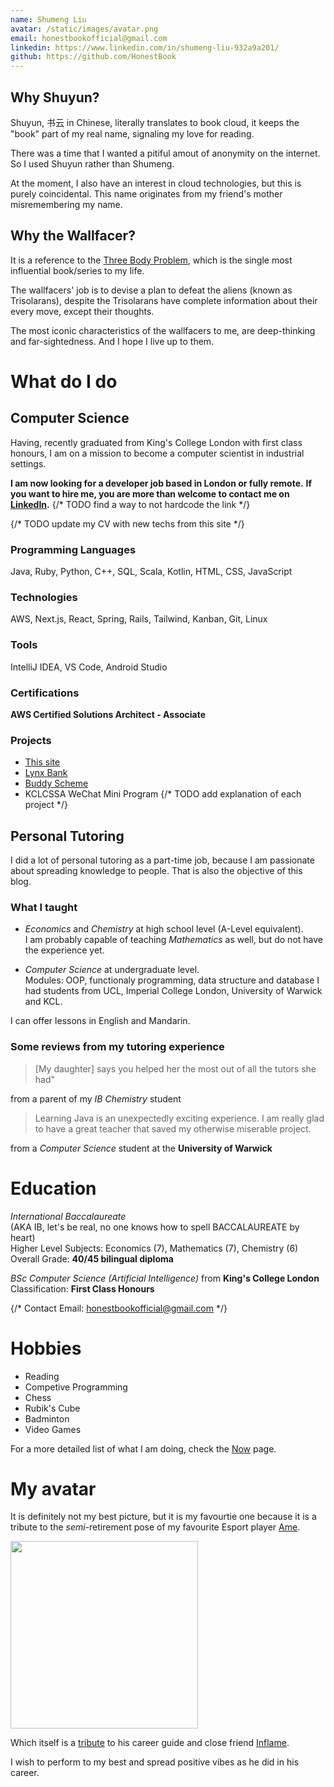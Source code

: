 ```yaml
---
name: Shumeng Liu
avatar: /static/images/avatar.png
email: honestbookofficial@gmail.com
linkedin: https://www.linkedin.com/in/shumeng-liu-932a9a201/
github: https://github.com/HonestBook
---
```


## Why Shuyun?

Shuyun, 书云 in Chinese, literally translates to book cloud, it keeps the "book" part of my
real name, signaling my love for reading.

There was a time that I wanted a pitiful amout of anonymity on the internet. So I used Shuyun
rather than Shumeng.

At the moment, I also have an interest in cloud technologies, but this is purely coincidental.
This name originates from my friend's mother misremembering my name.

## Why the Wallfacer?

It is a reference to the [Three Body Problem](https://www.goodreads.com/book/show/23168817-the-dark-forest),
which is the single most influential book/series to my life.

The wallfacers' job is to devise a plan to defeat the aliens (known as Trisolarans), despite
the Trisolarans have complete information about their every move, except their thoughts.

The most iconic characteristics of the wallfacers to me, are deep-thinking and far-sightedness.
And I hope I live up to them.

# What do I do

## Computer Science

Having, recently graduated from King's College London with first class honours,
I am on a mission to become a computer scientist in industrial settings.

**I am now looking for a developer job based in London or fully remote.**
**If you want to hire me, you are more than welcome to contact me on [LinkedIn](https://www.linkedin.com/in/shumeng-liu-932a9a201/).**
{/* TODO find a way to not hardcode the link */}

{/* TODO update my CV with new techs from this site */}

### Programming Languages

Java, Ruby, Python, C++, SQL, Scala, Kotlin, HTML, CSS, JavaScript

### Technologies

AWS, Next.js, React, Spring, Rails, Tailwind, Kanban, Git, Linux

### Tools

IntelliJ IDEA, VS Code, Android Studio

### Certifications

**AWS Certified Solutions Architect - Associate**

### Projects

- [This site](https://github.com/httom123/TeamTiger)
- [Lynx Bank](https://github.com/RoundofThree/lynx)
- [Buddy Scheme](https://github.com/httom123/TeamTiger)
- KCLCSSA WeChat Mini Program
  {/* TODO add explanation of each project */}

## Personal Tutoring

I did a lot of personal tutoring as a part-time job, because I am passionate about spreading
knowledge to people. That is also the objective of this blog.

### What I taught

- _Economics_ and _Chemistry_ at high school level (A-Level equivalent).  
  I am probably capable of teaching _Mathematics_ as well, but do not have the experience yet.

- _Computer Science_ at undergraduate level.  
  Modules: OOP, functionaly programming, data structure and database
  I had students from UCL, Imperial College London, University of Warwick and KCL.

I can offer lessons in English and Mandarin.

### Some reviews from my tutoring experience

> [My daughter] says you helped her the most out of all the tutors she had"

from a parent of my _IB Chemistry_ student

> Learning Java is an unexpectedly exciting experience. I am really glad to have a great teacher that saved my otherwise miserable project.

from a _Computer Science_ student at the **University of Warwick**

# Education

_International Baccalaureate_  
(AKA IB, let's be real, no one knows how to spell BACCALAUREATE by heart)  
Higher Level Subjects: Economics (7), Mathematics (7), Chemistry (6)  
Overall Grade: **40/45 bilingual diploma**

_BSc Computer Science (Artificial Intelligence)_ from **King's College London**  
Classification: **First Class Honours**

{/* Contact Email: honestbookofficial@gmail.com */}

# Hobbies

- Reading
- Competive Programming
- Chess
- Rubik's Cube
- Badminton
- Video Games

For a more detailed list of what I am doing, check the [Now](now) page.

# My avatar

It is definitely not my best picture, but it is my favourtie one because it is
a tribute to the _semi_-retirement pose of my favourite Esport player [Ame](https://liquipedia.net/dota2/Ame).

<img src="/static/images/about/ame-retirement.jpg" width="300" height="300" />

Which itself is a [tribute](/static/images/about/inflame.jpeg) to his career guide and close friend [Inflame](https://liquipedia.net/dota2/Inflame).

I wish to perform to my best and spread positive vibes as he did in his career.
